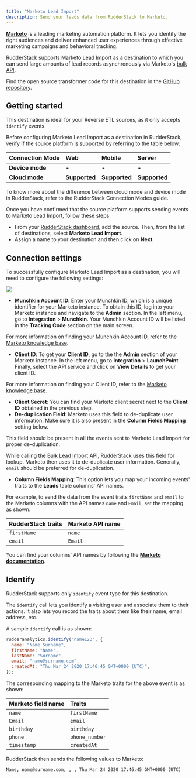```yaml
---
title: "Marketo Lead Import"
description: Send your leads data from RudderStack to Marketo.
---
```


[**Marketo**](https://marketo.com) is a leading marketing automation platform. It lets you identify the right audiences and deliver enhanced user experiences through effective marketing campaigns and behavioral tracking.

RudderStack supports Marketo Lead Import as a destination to which you can send large amounts of lead records asynchronously via Marketo's [bulk API](https://developers.marketo.com/rest-api/bulk-import/bulk-lead-import/).

<div class="infoBlock">
Find the open source transformer code for this destination in the <a href="https://github.com/rudderlabs/rudder-transformer/tree/master/src/v0/destinations/marketo_bulk_upload">GitHub repository</a>.
</div>

## Getting started

<div class="successBlock">
This destination is ideal for your <Link to="/sources/reverse-etl/">Reverse ETL</Link> sources, as it only accepts <code class="inline-code">identify</code> events.
</div>

Before configuring Marketo Lead Import as a destination in RudderStack, verify if the source platform is supported by referring to the table below:

| **Connection Mode** | **Web** | **Mobile** | **Server** |
| :--- | :--- | :--- | :--- |
| **Device mode** | **-** | **-** | **-** |
| **Cloud mode** | **Supported** | **Supported** | **Supported** |

<div class="infoBlock">
To know more about the difference between cloud mode and device mode in RudderStack, refer to the <Link to="/destinations/rudderstack-connection-modes/">RudderStack Connection Modes</Link> guide.
</div>

Once you have confirmed that the source platform supports sending events to Marketo Lead Import, follow these steps:

- From your [RudderStack dashboard](https://app.rudderstack.com/), add the source. Then, from the list of destinations, select **Marketo Lead Import**.
- Assign a name to your destination and then click on **Next**.

## Connection settings

To successfully configure Marketo Lead Import as a destination, you will need to configure the following settings:

<img src="../../assets/event-stream-destinations/marketo-lead-import-connection-settings.png" />

- **Munchkin Account ID**: Enter your Munchkin ID, which is a unique identifier for your Marketo instance. To obtain this ID, log into your Marketo instance and navigate to the **Admin** section. In the left menu, go to **Integration** > **Munchkin**. Your Munchkin Account ID will be listed in the **Tracking Code** section on the main screen.

<div class="infoBlock">

For more information on finding your Munchkin Account ID, refer to the <a href="https://nation.marketo.com/t5/knowledgebase/how-to-find-your-munchkin-id-for-a-marketo-instance/ta-p/248432">Marketo knowledge base</a>.
</div>

- **Client ID**: To get your **Client ID**, go to the the **Admin** section of your Marketo instance. In the left menu, go to **Integration** > **LaunchPoint**. Finally, select the API service and click on **View Details** to get your client ID.

<div class="infoBlock">

For more information on finding your Client ID, refer to the <a href="https://developers.marketo.com/rest-api/authentication/">Marketo knowledge base</a>.
</div>

- **Client Secret**: You can find your Marketo client secret next to the **Client ID** obtained in the previous step.
- **De-duplication Field**: Marketo uses this field to de-duplicate user information. Make sure it is also present in the **Column Fields Mapping** setting below.

<div class="warningBlock">

This field should be present in all the events sent to Marketo Lead Import for proper de-duplication.
</div>

<div class="infoBlock">

While calling the <a href="https://developers.marketo.com/rest-api/bulk-import/bulk-lead-import/">Bulk Lead Import API</a>, RudderStack uses this field for lookup. Marketo then uses it to de-duplicate user information. Generally, <code class="inline-code">email</code> should be preferred for de-duplication.
</div>

- **Column Fields Mapping**: This option lets you map your incoming events' traits to the **Leads** table columns' API names. 

For example, to send the data from the event traits `firstName` and `email` to the Marketo columns with the API names `name` and `Email`, set the mapping as shown:

| **RudderStack traits** | **Marketo API name** |
| :--- | :--- |
| `firstName` | `name` |
| `email` | `Email` |

You can find your columns' API names by following the [**Marketo documentation**](https://developers.marketo.com/rest-api/bulk-import/bulk-custom-object-import/).

## Identify

<div class="infoBlock">
RudderStack supports only <code class="inline-code">identify</code> event type for this destination.
</div>

The <Link to="/event-spec/standard-events/identify">`identify`</Link> call lets you identify a visiting user and associate them to their actions. It also lets you record the traits about them like their name, email address, etc.

A sample `identify` call is as shown:

```javascript
rudderanalytics.identify("name123", {
  name: "Name Surname",
  firstName: "Name",
  lastName: "Surname",
  email: "name@surname.com",
  createdAt: "Thu Mar 24 2020 17:46:45 GMT+0000 (UTC)",
});
```

The corresponding mapping to the Marketo traits for the above event is as shown:

| **Marketo field name** | **Traits** |
| :--- | :--- |
| `name` | `firstName` |
| `Email` | `email` |
| `birthday` | `birthday` |
| `phone` | `phone_number` |
| `timestamp` | `createdAt` |

RudderStack then sends the following values to Marketo:

```
Name, name@surname.com, , , Thu Mar 24 2020 17:46:45 GMT+0000 (UTC)
```


